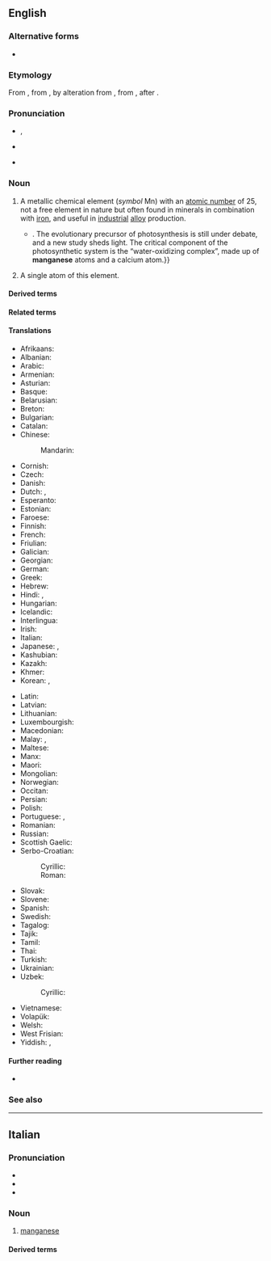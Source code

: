 {{also|manganèse}}
==English==
{{elements|en|Mn|chromium|Cr|iron|Fe}}
{{wikipedia}}

===Alternative forms===
* {{alter|en|manganesium|manganesum||obsolete}}

===Etymology===
From {{bor|en|fr|manganèse}}, from {{der|en|it|manganese}}, by alteration from {{der|en|la|magnesia|t=magnesia}}, from {{der|en|grc|μαγνησία}}, after {{m|grc|Μαγνησία|t=[[Magnesia]]}}.

===Pronunciation===
* {{a|US}} {{enPR|măng'gənēz}}, {{IPA|en|/ˈmæŋɡəniz/}}
* {{a|RP}} {{IPA|en|/ˈmæŋɡəniːz/}}
* {{hyphenation|en|man|ga|nese}}

===Noun===
{{en-noun|~}}

# {{senseid|en|Q731}} {{lb|en|uncountable}} A metallic chemical element (''symbol'' Mn) with an [[atomic number]] of 25, not a free element in nature but often found in minerals in combination with [[iron]], and useful in [[industrial]] [[alloy]] production.
#* {{quote-journal|en|year=2013|month=September-October|author=[http://www.americanscientist.org/authors/detail/katie-l-burke Katie L. Burke]
|magazine={{w|American Scientist}}|title=[http://www.americanscientist.org/issues/pub/2013/5/in-the-news-47 In the News]
|passage=Oxygen levels on Earth skyrocketed 2.4 billion years ago, when cyanobacteria evolved photosynthesis:{{...}}. The evolutionary precursor of photosynthesis is still under debate, and a new study sheds light. The critical component of the photosynthetic system is the &ldquo;water-oxidizing complex&rdquo;, made up of '''manganese''' atoms and a calcium atom.}}
# {{lb|en|countable}} A single atom of this element.

====Derived terms====
{{col4|en
|{{l|en|black manganese}}
|{{l|en|corneous manganese}}
|{{l|en|chloromanganese}}
|{{l|en|copper-manganese}}
|{{l|en|ekamanganese}}
|{{l|en|ferromanganese}}
|{{l|en|grey manganese}}
|{{l|en|horn manganese}}
|{{l|en|iron-manganese tungstate}}
|{{l|en|mangan-}}
|{{l|en|manganeous}}
|{{l|en|manganesane}}
|{{l|en|manganesate}}
|{{l|en|manganese-55}}
|{{l|en|manganese alum}}
|{{l|en|manganese binoxide}}
|{{l|en|manganese black}}
|{{l|en|manganese blende}}
|{{l|en|manganese bromide}}
|{{l|en|manganese bronze}}
|{{l|en|manganese brown}}
|{{l|en|manganese carbonate}}
|{{l|en|manganese chloride}}
|{{l|en|manganese copper}}
|{{l|en|manganese dibromide}}
|{{l|en|manganese dichloride}}
|{{l|en|manganese diiodide}}
|{{l|en|manganese dioxide}}
|{{l|en|manganese epidote}}
|{{l|en|manganese garnet}}
|{{l|en|manganese glance}}
|{{l|en|manganese grass}}
|{{l|en|manganese green}}
|{{l|en|manganese heptoxide}}
|{{l|en|manganese iodide}}
|{{l|en|manganese nodule}}
|{{l|en|manganeseous acid}}
|{{l|en|manganese oxide}}
|{{l|en|manganese peroxide}}
|{{l|en|manganese purple}}
|{{l|en|manganese spar}}
|{{l|en|manganese steel}}
|{{l|en|manganese sulfate}}, {{l|en|manganese sulphate}}
|{{l|en|manganese superoxide}}
|{{l|en|manganese tetrafluoride}}
|{{l|en|manganese trioxide}}
|{{l|en|manganese violet}}
|{{l|en|manganese vitriol}}
|{{l|en|manganesian}}
|{{l|en|manganesiate}}
|{{l|en|manganesic acid}}
|{{l|en|manganesite}}
|{{l|en|manganeseous acid}}
|{{l|en|mangani-}}
|{{l|en|manganian}}
|{{l|en|manganic}}
|{{l|en|manganiferous}}
|{{l|en|manganin}}
|{{l|en|manganism}}
|{{l|en|manganite}}
|{{l|en|mangano-}}
|{{l|en|manganoan}}
|{{l|en|manganoso-magnesium alum}}
|{{l|en|manganoso-manganic acid}}
|{{l|en|manganous}}
|{{l|en|red manganese}}
|{{l|en|silico-manganese}}, {{l|en|silicomanganese}}
|{{l|en|white manganese}}
}}

====Related terms====
{{col3|en
|manganate
|manganosite
|permanganate
}}

====Translations====
{{trans-top|id=Q731|chemical element}}
* Afrikaans: {{t+|af|mangaan}}
* Albanian: {{t+|sq|mangan|m}}
* Arabic: {{t|ar|مَنْجَنِيز|m|tr=manganīz}}
* Armenian: {{t+|hy|մանգան}}
* Asturian: {{t|ast|manganesu|m}}
* Basque: {{t|eu|manganesoa}}
* Belarusian: {{t|be|ма́рганец|m}}
* Breton: {{t|br|manganez|m}}
* Bulgarian: {{t|bg|манга́н|m}}
* Catalan: {{t+|ca|manganès|m}}
* Chinese:
*: Mandarin: {{t+|cmn|錳|tr=měng}}
* Cornish: {{t|kw|manganus|?}}
* Czech: {{t+|cs|mangan|m}}
* Danish: {{t+|da|mangan|n}}
* Dutch: {{t+|nl|mangaan|n}}, {{t|nl|manganium|n}}
* Esperanto: {{t+|eo|mangano}}
* Estonian: {{t+|et|mangaan}}
* Faroese: {{t|fo|mangan|n}}
* Finnish: {{t+|fi|mangaani}}
* French: {{t+|fr|manganèse|m}}
* Friulian: {{t|fur|manganês|m}}
* Galician: {{t+|gl|manganeso|m}}
* Georgian: {{t|ka|მარგანეცი}}
* German: {{t+|de|Mangan|n}}
* Greek: {{t+|el|μαγγάνιο|n}}
* Hebrew: {{t+|he|מנגן|?|tr=mangán}}
* Hindi: {{t+|hi|अयस|?}}, {{t+|hi|इंगनी|f}}
* Hungarian: {{t+|hu|mangán}}
* Icelandic: {{t+|is|mangan|n}}
* Interlingua: {{t|ia|manganese}}
* Irish: {{t+|ga|mangainéis|f}}
* Italian: {{t+|it|manganese|m}}
* Japanese: {{t+|ja|マンガン|tr=mangan}}, {{qualifier|obsolete}} {{t|ja|満俺|tr=mangan}}
* Kashubian: {{t|csb|mangan}}
* Kazakh: {{t|kk|марганец}}
* Khmer: {{t|km|ម៉ងកាណែស}}
* Korean: {{t+|ko|망간}}, {{t+|ko|망가니즈}}
{{trans-mid}}
* Latin: {{t+|la|manganum|n}}
* Latvian: {{t|lv|mangāns|?}}
* Lithuanian: {{t+|lt|manganas|?}}
* Luxembourgish: {{t|lb|Mangan|?}}
* Macedonian: {{t|mk|манган|m}}
* Malay: {{t+|ms|mangan}}, {{t|ms|batu kawi}}
* Maltese: {{t|mt|manganiż|?}}
* Manx: {{t|gv|manganais|?}}
* Maori: {{t|mi|konupango}}
* Mongolian: {{t+|mn|манган}}
* Norwegian: {{t+|no|mangan|n}}
* Occitan: {{t|oc|manganès|m}}
* Persian: {{t+|fa|منگنز|tr=mangènèz}}
* Polish: {{t+|pl|mangan|m}}
* Portuguese: {{t+|pt|manganês|m}} {{qualifier|Brazil}}, {{t+|pt|manganésio|m}} {{qualifier|Portugal}}
* Romanian: {{t+|ro|mangan|n}}
* Russian: {{t+|ru|ма́рганец|m}}
* Scottish Gaelic: {{t|gd|mangaineis|m}}
* Serbo-Croatian:
*: Cyrillic: {{t|sh|ма̀нга̄н|m}}
*: Roman: {{t+|sh|màngān|m}}
* Slovak: {{t+|sk|mangán|m}}
* Slovene: {{t+|sl|mangan|m}}
* Spanish: {{t+|es|manganeso|m}}
* Swedish: {{t+|sv|mangan|n}}
* Tagalog: {{t|tl|mangganeso}}
* Tajik: {{t|tg|манган}}
* Tamil: {{t|ta|செவ்விரும்பு}}
* Thai: {{t|th|แมงกานีส}}
* Turkish: {{t+|tr|mangan}}
* Ukrainian: {{t|uk|марганець|m}}
* Uzbek: {{t+|uz|marganets}}
*: Cyrillic: {{t+|uz|марганец}}
* Vietnamese: {{t|vi|mangan}}
* Volapük: {{t+|vo|manganin}}
* Welsh: {{t+|cy|manganîs|m}}
* West Frisian: {{t|fy|mangaan|?}}
* Yiddish: {{t|yi|מאַנגאַנעז|m}}, {{t|yi|מאַנגאַן|m}}
{{trans-bottom}}

====Further reading====
* {{pedialite}}

===See also===
{{col3|en
|Condy's crystals
|pyrolusite
|rhodochrosite
}}

----

==Italian==
{{elements|it|Mn|cromo|Cr|ferro|Fe}}

===Pronunciation===
* {{hyphenation|it|man|ga|né|se}}
* {{it-IPA|manganése|#mangané[s]e}}
* {{rhymes|it|eze}}

===Noun===
{{wikipedia|lang=it}}
{{it-noun|m}}

# {{lb|it|chemistry}} [[#English|manganese]]

====Derived terms====
{{col3|it
|manganato
|manganico
|manganoso
|permanganico
|permanganato
}}

{{C|it|Metals}}